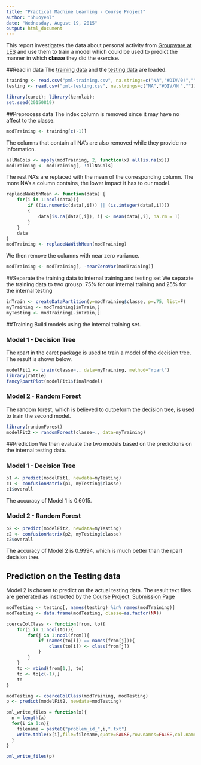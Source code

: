 ```yaml
---
title: "Practical Machine Learning - Course Project"
author: "Shuoyenl"
date: "Wednesday, August 19, 2015"
output: html_document
---
```

This report investigates the data about personal activity from [Groupware at LES](http://groupware.les.inf.puc-rio.br/har)
and use them to train a model which could be used to predict the manner in which
**classe** they did the exercise.

##Read in data
The [training data](https://d396qusza40orc.cloudfront.net/predmachlearn/pml-training.csv) and the [testing data](https://d396qusza40orc.cloudfront.net/predmachlearn/pml-testing.csv) are loaded.
```r
training <- read.csv("pml-training.csv", na.strings=c("NA","#DIV/0!",""))
testing <- read.csv("pml-testing.csv", na.strings=c("NA","#DIV/0!",""))

library(caret); library(kernlab);
set.seed(20150819)
```


##Preprocess data
The index column is removed since it may have no affect to the classe.
```r
modTraining <- training[c(-1)]
```

The columns that contain all NA's are also removed while they provide no 
information.
```r
allNaCols <- apply(modTraining, 2, function(x) all(is.na(x)))
modTraining <- modTraining[, !allNaCols]
```

The rest NA's are replaced with the mean of the corresponding column. The more
NA's a column contains, the lower impact it has to our model.
```r
replaceNaWithMean <- function(data) {    
    for(i in 1:ncol(data)){
        if ((is.numeric(data[,i])) || (is.integer(data[,i])))
        {
            data[is.na(data[,i]), i] <- mean(data[,i], na.rm = T)
        }
    }
    data
}
modTraining <- replaceNaWithMean(modTraining)

```

We then remove the columns with near zero variance.
```r
modTraining <- modTraining[, -nearZeroVar(modTraining)]
```



##Separate the training data to internal training and testing set
We separate the training data to two grousp: 75% for our internal training and
25% for the internal testing
```r
inTrain <- createDataPartition(y=modTraining$classe, p=.75, list=F)
myTraining <- modTraining[inTrain,]
myTesting <- modTraining[-inTrain,]

```


##Training
Build models using the internal training set.

### Model 1 - Decision Tree
The rpart in the caret package is used to train a model of the decision tree.
The result is shown below.
```r
modelFit1 <- train(classe~., data=myTraining, method="rpart")
library(rattle)
fancyRpartPlot(modelFit1$finalModel)
```


### Model 2 - Random Forest
The random forest, which is believed to outpeform the decision tree, is used to 
train the second model.
```r
library(randomForest)
modelFit2 <- randomForest(classe~., data=myTraining)
```


##Prediction
We then evaluate the two models based on the predictions on the internal testing
data.

### Model 1 - Decision Tree
```r
p1 <- predict(modelFit1, newdata=myTesting)
c1 <- confusionMatrix(p1, myTesting$classe)
c1$overall
```
The accuracy of Model 1 is 0.6015.

### Model 2 - Random Forest
```r
p2 <- predict(modelFit2, newdata=myTesting)
c2 <- confusionMatrix(p2, myTesting$classe)
c2$overall
```
The accuracy of Model 2 is 0.9994, which is much better than the rpart decision 
tree.


## Prediction on the Testing data
Model 2 is chosen to predict on the actual testing data. The result text files
are generated as instructed by the [Course Project: Submission Page](https://class.coursera.org/predmachlearn-031/assignment/view?assignment_id=5)

```r
modTesting <- testing[, names(testing) %in% names(modTraining)]
modTesting <- data.frame(modTesting, classe=as.factor(NA))

coerceColClass <- function(from, to){  
    for(i in 1:ncol(to)){
        for(j in 1:ncol(from)){
            if (names(to[i]) == names(from[j])){
                class(to[i]) <- class(from[j])
            }
        }
    }
    to <- rbind(from[1,], to)
    to <- to[c(-1),]    
    to
}

modTesting <- coerceColClass(modTraining, modTesting)
p <- predict(modelFit2, newdata=modTesting)

pml_write_files = function(x){
  n = length(x)
  for(i in 1:n){
    filename = paste0("problem_id_",i,".txt")
    write.table(x[i],file=filename,quote=FALSE,row.names=FALSE,col.names=FALSE)
  }
}

pml_write_files(p)
```